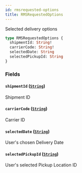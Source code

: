 ```yaml
---
id: rmsrequested-options
title: RMSRequestedOptions
---
```


Selected delivery options

```graphql
type RMSRequestedOptions {
  shipmentId: String!
  carrierCode: String!
  selectedDate: String
  selectedPickupId: String
}
```

### Fields

#### `shipmentId` ([`String`](../rate-manager-service/scalars/string))

Shipment ID

#### `carrierCode` ([`String`](../rate-manager-service/scalars/string))

Carrier ID

#### `selectedDate` ([`String`](../rate-manager-service/scalars/string))

User's chosen Delivery Date

#### `selectedPickupId` ([`String`](../rate-manager-service/scalars/string))

User's selected Pickup Location ID
